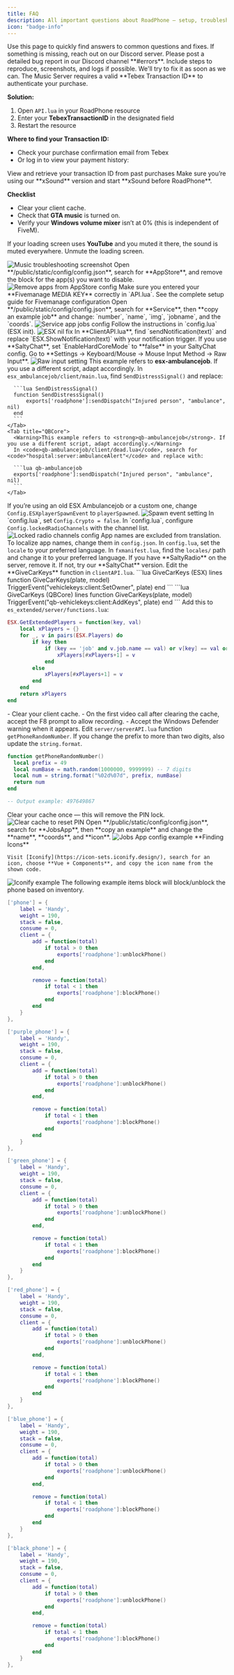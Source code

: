 ```yaml
---
title: FAQ
description: All important questions about RoadPhone — setup, troubleshooting, and tips
icon: "badge-info"
---
```


<Info>
  Use this page to quickly find answers to common questions and fixes. If something is missing, reach out on our Discord server.
</Info>

<AccordionGroup>

<Accordion title="I found a bug — what should I do?" icon="bug">
  Please post a detailed bug report in our Discord channel **#errors**. Include steps to reproduce, screenshots, and logs if possible. We'll try to fix it as soon as we can.
</Accordion>

<Accordion title="My Music app says the Music Server is offline" icon="music">
  <Warning>The Music Server requires a valid **Tebex Transaction ID** to authenticate your purchase.</Warning>

  **Solution:**
  1. Open `API.lua` in your RoadPhone resource
  2. Enter your **TebexTransactionID** in the designated field
  3. Restart the resource

  **Where to find your Transaction ID:**
  - Check your purchase confirmation email from Tebex
  - Or log in to view your payment history:

  <Card title="Tebex Payment History" href="https://checkout.tebex.io/payment-history/login" icon="receipt" iconType="solid">
    View and retrieve your transaction ID from past purchases
  </Card>
</Accordion>

<Accordion title="I don’t hear music in the Music app" icon="music">
  <Tip>Make sure you’re using our **xSound** version and start **xSound before RoadPhone**.</Tip>

  **Checklist**  
  - Clear your client cache.  
  - Check that **GTA music** is turned on.  
  - Verify your **Windows volume mixer** isn’t at 0% (this is independent of FiveM).  

  <Warning>If your loading screen uses **YouTube** and you muted it there, the sound is muted everywhere. Unmute the loading screen.</Warning>

  <img src="https://284060423-files.gitbook.io/~/files/v0/b/gitbook-x-prod.appspot.com/o/spaces%2F9nk3u2fvDPBGM8TrCd0N%2Fuploads%2Frq0XT7Qriph5lp24JQgJ%2FRod_rtHandy.PNG?alt=media&token=d98cc53a-d68c-4b05-abb3-3834efdd751a" alt="Music troubleshooting screenshot" className="rounded-lg" />
</Accordion>

<Accordion title="How can I remove apps?" icon="circle-minus">
  Open **/public/static/config/config.json**, search for **AppStore**, and remove the block for the app(s) you want to disable.
  <img src="https://284060423-files.gitbook.io/~/files/v0/b/gitbook-x-prod.appspot.com/o/spaces%2F9nk3u2fvDPBGM8TrCd0N%2Fuploads%2FAG0x1YGxObUp0ujtISkD%2Fimage.png?alt=media&token=97c44cae-3598-4dcd-a6de-c90c572273ae" alt="Remove apps from AppStore config" className="rounded-lg" />
</Accordion>

<Accordion title="Images / Videos are not saved in the Gallery" icon="cloud">
  Make sure you entered your **Fivemanage MEDIA KEY** correctly in `API.lua`.

  <Card title="Fivemanage Setup" href="/roadphone/fivemanage" icon="cloud">
    See the complete setup guide for Fivemanage configuration
  </Card>
</Accordion>

<Accordion title="Add jobs to the Service App / Add dispatches" icon="briefcase">
  Open **/public/static/config/config.json**, search for **Service**, then **copy an example job** and change: `number`, `name`, `img`, `jobname`, and the `coords`.

  <img src="https://284060423-files.gitbook.io/~/files/v0/b/gitbook-x-prod.appspot.com/o/spaces%2F9nk3u2fvDPBGM8TrCd0N%2Fuploads%2FUFRsoqtkAtLzOL054PL8%2Fimage.png?alt=media&token=ae90ea43-c298-431a-9843-e294db4f9866" alt="Service app jobs config" className="rounded-lg" />
</Accordion>

<Accordion title="On start it shows ESX nil" icon="circle-alert">
  Follow the instructions in `config.lua` (ESX init).  
  <img src="https://284060423-files.gitbook.io/~/files/v0/b/gitbook-x-prod.appspot.com/o/spaces%2F9nk3u2fvDPBGM8TrCd0N%2Fuploads%2FVZtM4eiwALSIHoJx86ih%2FScreenshot_487.png?alt=media&token=c541f3ea-f5fb-4f59-9f24-62445e1946f7" alt="ESX nil fix" className="rounded-lg" />
</Accordion>

<Accordion title="Add my own notifications" icon="bell">
  In **ClientAPI.lua**, find `sendNotification(text)` and replace `ESX.ShowNotification(text)` with your notification trigger.
</Accordion>

<Accordion title="Talk on the radio and voice at the same time" icon="radio">
  If you use **SaltyChat**, set `EnableHardCoreMode` to **false** in your SaltyChat config.
</Accordion>

<Accordion title="Mouse stuck in the center when opening the phone" icon="mouse">
  Go to **Settings → Keyboard/Mouse → Mouse Input Method → Raw Input**.

  <img src="https://284060423-files.gitbook.io/~/files/v0/b/gitbook-x-prod.appspot.com/o/spaces%2F9nk3u2fvDPBGM8TrCd0N%2Fuploads%2FzhKjqTJBJpXkICtRXiAE%2FScreenshot_150.png?alt=media&token=8758eec8-2882-4599-97f6-3b954ab158aa" alt="Raw input setting" className="rounded-lg" />
</Accordion>

<Accordion title="Notify EMS when someone is down" icon="ambulance">
  <Tabs>
    <Tab title="ESX">
      <Warning>This example refers to <strong>esx-ambulancejob</strong>. If you use a different script, adapt accordingly.</Warning>
      In <code>esx_ambulancejob/client/main.lua</code>, find <code>SendDistressSignal()</code> and replace:
      
      ```lua SendDistressSignal()
      function SendDistressSignal()
          exports['roadphone']:sendDispatch("Injured person", "ambulance", nil)
      end
      ```
    </Tab>
    <Tab title="QBCore">
      <Warning>This example refers to <strong>qb-ambulancejob</strong>. If you use a different script, adapt accordingly.</Warning>
      In <code>qb-ambulancejob/client/dead.lua</code>, search for <code>"hospital:server:ambulanceAlert"</code> and replace with:
      
      ```lua qb-ambulancejob
      exports['roadphone']:sendDispatch("Injured person", "ambulance", nil)
      ```
    </Tab>
  </Tabs>
</Accordion>

<Accordion title="Phone doesn't open after reviving" icon="phone">
  If you’re using an old ESX Ambulancejob or a custom one, change <code>Config.ESXplayerSpawnEvent</code> to <code>playerSpawned</code>.
  <img src="https://284060423-files.gitbook.io/~/files/v0/b/gitbook-x-prod.appspot.com/o/spaces%2F9nk3u2fvDPBGM8TrCd0N%2Fuploads%2FMTrexF5bq6ZnMkSzLsPo%2Fimgrewgregreage.png?alt=media&token=c7b619c3-f25e-4c96-afbb-934b1c980934" alt="Spawn event setting" className="rounded-lg" />
</Accordion>

<Accordion title="Disable cryptocurrency" icon="coins">
  In `config.lua`, set <code>Config.Crypto = false</code>.
</Accordion>

<Accordion title="Lock radio channels" icon="lock">
  In `config.lua`, configure <code>Config.lockedRadioChannels</code> with the channel list.
  <img src="https://284060423-files.gitbook.io/~/files/v0/b/gitbook-x-prod.appspot.com/o/spaces%2F9nk3u2fvDPBGM8TrCd0N%2Fuploads%2Fx6crXbcanBwEAJGCXZvv%2FKqbL9ELb.png?alt=media&token=5f94e3b7-7567-4bf4-b6e5-1e6be9d62941" alt="Locked radio channels config" className="rounded-lg" />
</Accordion>

<Accordion title="Change the phone language" icon="earth">
  <Note>App names are excluded from translation. To localize app names, change them in <code>config.json</code>.</Note>
  <Tabs>
    <Tab title="ESX">
      In <code>config.lua</code>, set the <code>locale</code> to your preferred language.
    </Tab>
    <Tab title="QBCore">
      In <code>fxmanifest.lua</code>, find the <code>locales/</code> path and change it to your preferred language.
    </Tab>
  </Tabs>
</Accordion>

<Accordion title="SaltyChat: Radio doesn’t work" icon="waves">
  If you have **SaltyRadio** on the server, remove it.  
  If not, try our **SaltyChat** version.
</Accordion>

<Accordion title="Car is locked after delivery" icon="key">
  Edit the **GiveCarKeys** function in <code>clientAPI.lua</code>.

  <Tabs>
    <Tab title="ESX">
      ```lua GiveCarKeys (ESX) lines
      function GiveCarKeys(plate, model)
        TriggerEvent("vehiclekeys:client:SetOwner", plate)
      end
      ```
    </Tab>
    <Tab title="QBCore">
      ```lua GiveCarKeys (QBCore) lines
      function GiveCarKeys(plate, model)
        TriggerEvent("qb-vehiclekeys:client:AddKeys", plate)
      end
      ```
    </Tab>
  </Tabs>
</Accordion>

<Accordion title="GetExtendedPlayers error (es_extended 1.1/1.2)" icon="code">
  Add this to <code>es_extended/server/functions.lua</code>:

  ```lua GetExtendedPlayers helper lines
  ESX.GetExtendedPlayers = function(key, val)
      local xPlayers = {}
      for _, v in pairs(ESX.Players) do
          if key then
              if (key == 'job' and v.job.name == val) or v[key] == val or v.variables[key] == val then
                  xPlayers[#xPlayers+1] = v
              end
          else
              xPlayers[#xPlayers+1] = v
          end
      end
      return xPlayers
  end
  ```
</Accordion>

<Accordion title="Problems with VideoCall" icon="video">
  - Clear your client cache.  
  - On the first video call after clearing the cache, accept the F8 prompt to allow recording.  
  - Accept the Windows Defender warning when it appears.
</Accordion>

<Accordion title="Use a fixed prefix for phone numbers" icon="hash">
  Edit <code>server/serverAPI.lua</code> function <code>getPhoneRandomNumber</code>. If you change the prefix to more than two digits, also update the <code>string.format</code>.

  ```lua Phone number prefix lines
  function getPhoneRandomNumber()
    local prefix = 49
    local numBase = math.random(1000000, 9999999) -- 7 digits
    local num = string.format("%02d%07d", prefix, numBase)
    return num
  end

  -- Output example: 497649867
  ```
</Accordion>

<Accordion title="I forgot my phone PIN" icon="shield-off">
  Clear your cache once — this will remove the PIN lock.
  <img src="https://284060423-files.gitbook.io/~/files/v0/b/gitbook-x-prod.appspot.com/o/spaces%2F9nk3u2fvDPBGM8TrCd0N%2Fuploads%2FvcFDhPma8ySAazsJjRlB%2Fcache.png?alt=media&token=3dbd995d-a615-4e70-9462-7b34231ff009" alt="Clear cache to reset PIN" className="rounded-lg" />
</Accordion>

<Accordion title="Add jobs to the Jobs App" icon="user-cog">
  Open **/public/static/config/config.json**, search for **JobsApp**, then **copy an example** and change the **name**, **coords**, and **icon**.

  <img src="https://284060423-files.gitbook.io/~/files/v0/b/gitbook-x-prod.appspot.com/o/spaces%2F9nk3u2fvDPBGM8TrCd0N%2Fuploads%2FOD1csNW87w0Dr8Ix2rci%2Fimager32f4w34f3e.png?alt=media&token=7fa6331f-33d0-4c5f-8712-178d085d5ffe" alt="Jobs App config example" className="rounded-lg" />

  <Tip>
    **Finding Icons**

    Visit [Iconify](https://icon-sets.iconify.design/), search for an icon, choose **Vue + Components**, and copy the icon name from the shown code.
  </Tip>

  <img src="https://284060423-files.gitbook.io/~/files/v0/b/gitbook-x-prod.appspot.com/o/spaces%2F9nk3u2fvDPBGM8TrCd0N%2Fuploads%2FW9pF5RDbCDN79BfallNi%2F453435t43.png?alt=media&token=238a7cbc-3172-483c-a344-03f05e4a4cac" alt="Iconify example" className="rounded-lg" />
</Accordion>

<Accordion title="OxInventory snippets" icon="database">
  The following example items block will block/unblock the phone based on inventory.

  ```lua OxInventory items expandable wrap
  ['phone'] = {
      label = 'Handy',
      weight = 190,
      stack = false,
      consume = 0,
      client = {
          add = function(total)
              if total > 0 then
                  exports['roadphone']:unblockPhone()
              end
          end,

          remove = function(total)
              if total < 1 then
                  exports['roadphone']:blockPhone()
              end
          end
      }
  },

  ['purple_phone'] = {
      label = 'Handy',
      weight = 190,
      stack = false,
      consume = 0,
      client = {
          add = function(total)
              if total > 0 then
                  exports['roadphone']:unblockPhone()
              end
          end,

          remove = function(total)
              if total < 1 then
                  exports['roadphone']:blockPhone()
              end
          end
      }
  },

  ['green_phone'] = {
      label = 'Handy',
      weight = 190,
      stack = false,
      consume = 0,
      client = {
          add = function(total)
              if total > 0 then
                  exports['roadphone']:unblockPhone()
              end
          end,

          remove = function(total)
              if total < 1 then
                  exports['roadphone']:blockPhone()
              end
          end
      }
  },

  ['red_phone'] = {
      label = 'Handy',
      weight = 190,
      stack = false,
      consume = 0,
      client = {
          add = function(total)
              if total > 0 then
                  exports['roadphone']:unblockPhone()
              end
          end,

          remove = function(total)
              if total < 1 then
                  exports['roadphone']:blockPhone()
              end
          end
      }
  },

  ['blue_phone'] = {
      label = 'Handy',
      weight = 190,
      stack = false,
      consume = 0,
      client = {
          add = function(total)
              if total > 0 then
                  exports['roadphone']:unblockPhone()
              end
          end,

          remove = function(total)
              if total < 1 then
                  exports['roadphone']:blockPhone()
              end
          end
      }
  },

  ['black_phone'] = {
      label = 'Handy',
      weight = 190,
      stack = false,
      consume = 0,
      client = {
          add = function(total)
              if total > 0 then
                  exports['roadphone']:unblockPhone()
              end
          end,

          remove = function(total)
              if total < 1 then
                  exports['roadphone']:blockPhone()
              end
          end
      }
  },
  ```
</Accordion>

</AccordionGroup>
